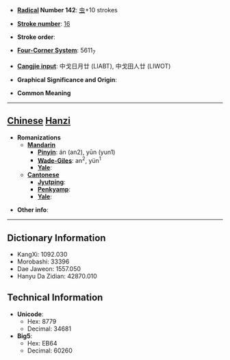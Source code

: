 * '''[[Wiktionary:Chinese radical index| Radical]] Number 142''': [[Wiktionary:Chinese radical index 虫|虫]]+10 strokes

* '''[[Wiktionary:Chinese total strokes index|Stroke number]]''': [[Wiktionary:Chinese total strokes index 16|16]]

* '''Stroke order''': 

* '''[[Wiktionary:Chinese four corner index|Four-Corner System]]''': 5611<sub>7</sub>

* '''[[Wiktionary:Chinese Cangjie index|Cangjie input]]''': 中戈日月廿 (LIABT), 中戈田人廿 (LIWOT)

* '''Graphical Significance and Origin''': 

* '''Common Meaning'''

----

== [[Chinese]] [[Hanzi]] ==

* '''Romanizations'''
** '''[[Mandarin]]'''
*** '''[[Pinyin]]''': án (an2), yūn (yun1)
*** '''[[Wade-Giles]]''': an<sup>2</sup>, yün<sup>1</sup>
*** '''[[Yale]]''': 
** '''[[Cantonese]]'''
*** '''[[Jyutping]]''':
*** '''[[Penkyamp]]''': 
*** '''[[Yale]]''': 

* '''Other info''': 

----

== Dictionary Information ==

* KangXi: 1092.030
* Morobashi: 33396
* Dae Jaweon: 1557.050
* Hanyu Da Zidian: 42870.010

== Technical Information ==

* '''Unicode''':
** Hex: 8779
** Decimal: 34681
* '''Big5''':
** Hex: EB64
** Decimal: 60260